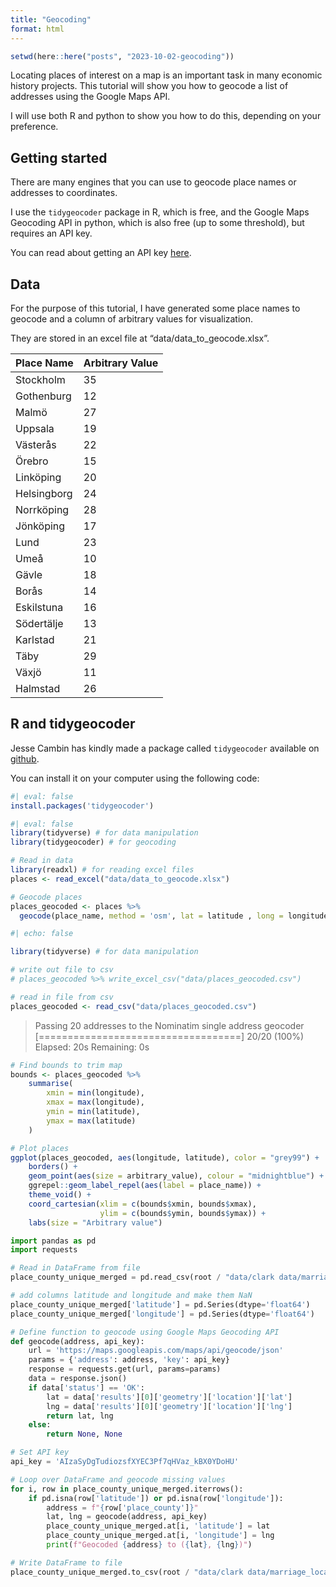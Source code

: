```yaml
---
title: "Geocoding"
format: html
---
```


```r
setwd(here::here("posts", "2023-10-02-geocoding"))
```

Locating places of interest on a map is an important task in many economic history projects. This tutorial will show you how to geocode a list of addresses using the Google Maps API.

I will use both R and python to show you how to do this, depending on your preference.

## Getting started

There are many engines that you can use to geocode place names or addresses to coordinates.

I use the `tidygeocoder` package in R, which is free, and the Google Maps Geocoding API in python, which is also free (up to some threshold), but requires an API key.

You can read about getting an API key [here](https://developers.google.com/maps/documentation/geocoding/get-api-key).

## Data

For the purpose of this tutorial, I have generated some place names to geocode and a column of arbitrary values for visualization.

They are stored in an excel file at "data/data_to_geocode.xlsx".

| Place Name       | Arbitrary Value |
|------------------|-----------------|
| Stockholm        | 35              |
| Gothenburg       | 12              |
| Malmö            | 27              |
| Uppsala          | 19              |
| Västerås         | 22              |
| Örebro           | 15              |
| Linköping        | 20              |
| Helsingborg      | 24              |
| Norrköping       | 28              |
| Jönköping        | 17              |
| Lund             | 23              |
| Umeå             | 10              |
| Gävle            | 18              |
| Borås            | 14              |
| Eskilstuna       | 16              |
| Södertälje       | 13              |
| Karlstad         | 21              |
| Täby             | 29              |
| Växjö            | 11              |
| Halmstad         | 26              |


## R and tidygeocoder

Jesse Cambin has kindly made a package called `tidygeocoder` available on [github](https://jessecambon.github.io/tidygeocoder/).

You can install it on your computer using the following code:

```r
#| eval: false
install.packages('tidygeocoder')
```

```r
#| eval: false
library(tidyverse) # for data manipulation
library(tidygeocoder) # for geocoding

# Read in data
library(readxl) # for reading excel files
places <- read_excel("data/data_to_geocode.xlsx")

# Geocode places
places_geocoded <- places %>%
  geocode(place_name, method = 'osm', lat = latitude , long = longitude)

```

```r
#| echo: false

library(tidyverse) # for data manipulation

# write out file to csv
# places_geocoded %>% write_excel_csv("data/places_geocoded.csv")

# read in file from csv
places_geocoded <- read_csv("data/places_geocoded.csv")
```



<blockquote>
Passing 20 addresses to the Nominatim single address geocoder
[===================================] 20/20 (100%) Elapsed: 20s Remaining:  0s
</blockquote>


```r
# Find bounds to trim map
bounds <- places_geocoded %>%
    summarise(
        xmin = min(longitude),
        xmax = max(longitude),
        ymin = min(latitude),
        ymax = max(latitude)
    )

# Plot places
ggplot(places_geocoded, aes(longitude, latitude), color = "grey99") +
    borders() +
    geom_point(aes(size = arbitrary_value), colour = "midnightblue") +
    ggrepel::geom_label_repel(aes(label = place_name)) +
    theme_void() +
    coord_cartesian(xlim = c(bounds$xmin, bounds$xmax), 
                    ylim = c(bounds$ymin, bounds$ymax)) +
    labs(size = "Arbitrary value")
```




```python
import pandas as pd
import requests

# Read in DataFrame from file
place_county_unique_merged = pd.read_csv(root / "data/clark data/marriage_locations_unique.csv")

# add columns latitude and longitude and make them NaN
place_county_unique_merged['latitude'] = pd.Series(dtype='float64')
place_county_unique_merged['longitude'] = pd.Series(dtype='float64')

# Define function to geocode using Google Maps Geocoding API
def geocode(address, api_key):
    url = 'https://maps.googleapis.com/maps/api/geocode/json'
    params = {'address': address, 'key': api_key}
    response = requests.get(url, params=params)
    data = response.json()
    if data['status'] == 'OK':
        lat = data['results'][0]['geometry']['location']['lat']
        lng = data['results'][0]['geometry']['location']['lng']
        return lat, lng
    else:
        return None, None

# Set API key
api_key = 'AIzaSyDgTudiozsfXYEC3Pf7qHVaz_kBX0YDoHU'

# Loop over DataFrame and geocode missing values
for i, row in place_county_unique_merged.iterrows():
    if pd.isna(row['latitude']) or pd.isna(row['longitude']):
        address = f"{row['place_county']}"
        lat, lng = geocode(address, api_key)
        place_county_unique_merged.at[i, 'latitude'] = lat
        place_county_unique_merged.at[i, 'longitude'] = lng
        print(f"Geocoded {address} to ({lat}, {lng})")

# Write DataFrame to file
place_county_unique_merged.to_csv(root / "data/clark data/marriage_locations_unique_geocoded.csv", index=False)
```
